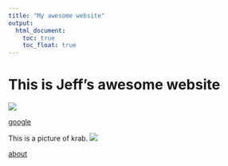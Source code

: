 ```yaml
---
title: "My awesome website"
output: 
  html_document:
    toc: true
    toc_float: true
---
```


# This is Jeff's awesome website

![](https://media.giphy.com/media/drXGoW1iudhKw/giphy.gif)

[google](https://www.google.com/)


This is a picture of krab.
![](./images/krab.jpg)

[about](about.html)